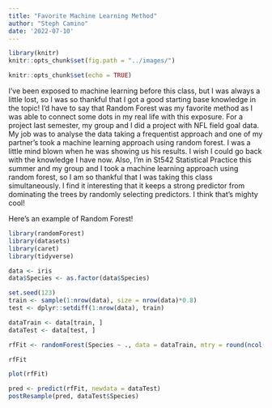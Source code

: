 ```yaml
---
title: "Favorite Machine Learning Method"
author: "Steph Camino"
date: '2022-07-10'
---
```


```r
library(knitr)
knitr::opts_chunk$set(fig.path = "../images/")
```

```r
knitr::opts_chunk$set(echo = TRUE)
```


I've been exposed to machine learning before this class, but I was always a little lost, so I was so thankful that I got a good starting base knowledge in the topic! I'd have to say that Random Forest was my favorite method as I was able to connect some dots in my real life with this exposure. For a project last semester, my group and I did a project with NFL field goal data. My job was to analyse the data taking a frequentist approach and one of my partner's took a machine learning approach using random forest. I was a little mind blown when he was showing us his results. I wish I could go back with the knowledge I have now. Also, I'm in St542 Statistical Practice this summer and my group and I took a machine learning approach using random forest, so I am so thankful that I was taking this class simultaneously. I find it interesting that it keeps a strong predictor from dominating the trees by randomly selecting predictors. I think that's mighty cool!

Here's an example of Random Forest!

```r
library(randomForest)
library(datasets)
library(caret)
library(tidyverse)
```

```r
data <- iris
data$Species <- as.factor(data$Species)

set.seed(123)
train <- sample(1:nrow(data), size = nrow(data)*0.8)
test <- dplyr::setdiff(1:nrow(data), train)

dataTrain <- data[train, ]
dataTest <- data[test, ]

rfFit <- randomForest(Species ~ ., data = dataTrain, mtry = round(ncol(data)/3), ntree = 500, importance = TRUE)

rfFit

plot(rfFit)

pred <- predict(rfFit, newdata = dataTest)
postResample(pred, dataTest$Species)
```


